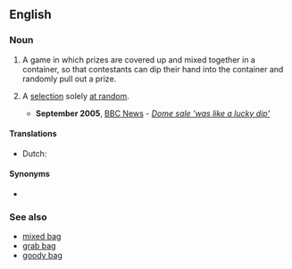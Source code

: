 ==English==

===Noun===
{{en-noun}}

# A game in which prizes are covered up and mixed together in a container, so that contestants can dip their hand into the container and randomly pull out a prize.
# {{lb|en|by extension|idiomatic|figuratively}} A [[selection]] solely [[at random]].
#* '''September 2005''', [[w:BBC News|BBC News]] - ''[http://news.bbc.co.uk/1/hi/uk_politics/4270432.stm Dome sale 'was like a lucky dip']''

==== Translations ====

{{trans-top|game with prizes in container}}
* Dutch: {{t|nl|grabbelton}}
{{trans-mid}}
{{trans-bottom}}

====Synonyms====
* {{l|en|lucky draw}}

===See also===
* [[mixed bag]]
* [[grab bag]]
* [[goody bag]]